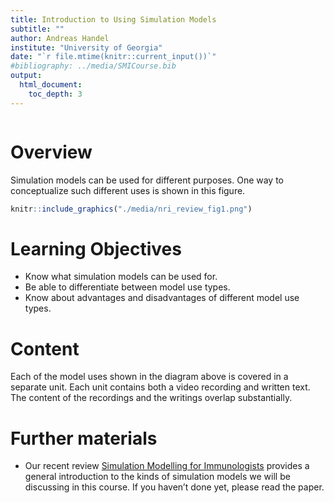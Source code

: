---
title: Introduction to Using Simulation Models
subtitle: ""
author: Andreas Handel
institute: "University of Georgia"
date: "`r file.mtime(knitr::current_input())`"
#bibliography: ../media/SMICourse.bib
output: 
  html_document:
    toc_depth: 3
---

```{r, echo = FALSE}
 
```


# Overview
Simulation models can be used for different purposes. One way to conceptualize such different uses is shown in this figure.

```{r modelusefig33,  echo=FALSE, fig.cap='Handel et al. 2020 Nat Rev Imm', out.width = '80%', fig.align='center'}
knitr::include_graphics("./media/nri_review_fig1.png")
```

# Learning Objectives
* Know what simulation models can be used for.
* Be able to differentiate between model use types.
* Know about advantages and disadvantages of different model use types.

# Content

Each of the model uses shown in the diagram above is covered in a separate unit. Each unit contains both a video recording and written text. The content of the recordings and the writings overlap substantially. 



# Further materials

* Our recent review [Simulation Modelling for Immunologists](./media/2020-handel-natrevimm.pdf) provides a general introduction to the kinds of simulation models we will be discussing in this course. If you haven't done yet, please read the paper. 

